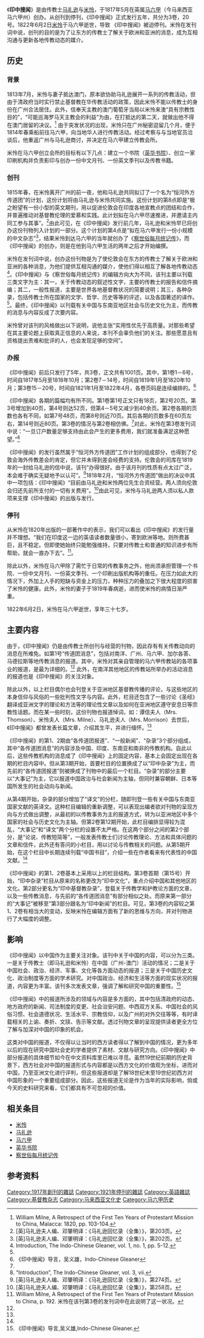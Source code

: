 {{Infobox Newspaper
| name                = 印中搜闻
| image               = 
| caption             = 1817年5月，马礼逊和米怜在马六甲创办《印中搜闻》，以吸收同仁，鼓吹维新变法主张。
| type                = 传教士刊物
| format              = 线装书册式
| founder             = [[马礼逊|马礼逊]]、[[米怜|米怜]]
| publisher           = 恒河外方传道团
| editor              = 
| chiefeditor         = 
| assoceditor         = 
| staff               = 
| foundation          = 1817年5月
| ceased publication  = 1822年4月
| political           = 
| language            = [[英文|英文]]
| price               =
| headquarters        =英属[[馬六甲|馬六甲]]（今马来西亚马六甲州）
| circulation         = 
| ISSN                = 
}}
《'''印中搜闻'''》是由传教士[[马礼逊|马礼逊]]与[[米怜|米怜]]，于1817年5月在英属[[马六甲|马六甲]]（今马来西亚马六甲州）创办。从创刊到停刊，《印中搜闻》正式发行五年，共分为3卷，20号。1822年6月2日[[米怜|米怜]]于马六甲逝世，导致 《印中搜闻》被迫停刊。米怜在发刊词中说，创刊的目的是为了让东方的传教士了解关于欧洲和亚洲的消息，成为互相沟通与更新各地传教动态的媒介。

== 历史 ==
=== 背景 ===
1813年7月，米怜与妻子抵达澳门，原本欲协助马礼逊展开一系列的传教活动，但由于清政府当时实行禁止基督教在华传教活动的政策，因此米怜不能以传教士的身份在广州合法居住。此外，信奉天主教的澳门葡萄牙当局以米怜来澳“具有宗教性目的”，“可能巡海罗马天主教会的利益”为由，在打抵达的第二天，就做出他不得在澳门居留的决议。<ref>William Milne, A Retrospect of the First Ten Years of Protestant Mission to China, Malacca: 1820, pp. 103-104.</ref> 由于突发状况的出现，米怜只在广州秘密逗留几个月，便于1814年春乘船前往马六甲，向当地华人进行传教活动。经过考察与与当地官员洽谈后，他重返广州与马礼逊商讨，并决定在马六甲建立传教会所。

米怜在马六甲创立会所的目标有以下几点：建立一个书院（[[英华书院|英华书院]]）、创立一家印刷机构并负责影印与创办一份中文月刊、一份英文季刊以及传教书籍。

=== 创刊 ===
1815年春，在米怜离开广州的前一夜，他和马礼逊共同拟订了一个名为“恒河外方传道团”的计划，这份计划将由马礼逊与米怜共同实施。这份计划的第8点即是“极之盼望有一份小型的英文期刊，用以促进伦敦会在印度各地宣教点的团结和合作，并普遍推动对基督教伦理的爱慕和实践。此计划拟在马六甲尽速推进，并邀请主内同工参与其事”。<ref>[英]马礼逊夫人编、邓肇明译：《马礼逊回忆录（全集）》，第203页。</ref>由此可见，在《印中搜闻》发行前几年，马礼逊和米怜早已将创办这份刊物列入计划的一部分。这个计划的第4点是“拟在马六甲发行一份小规模的中文杂志”<ref>[英]马礼逊夫人编、邓肇明译：《马礼逊回忆录（全集）》，第202页。</ref>，结果米怜到达马六甲的当年就创办了《[[察世俗每月统记传|察世俗每月统记传]]》，而《印中搜闻》的创办，则是在他到马六甲生活的两年之后才开始编撰。

米怜在发刊词中说，创办这份刊物是为了使伦敦会在东方的传教士了解关于欧洲和亚洲的各种消息，为他们提供互相沟通的媒介，使他们得以相互了解各地传教动态<ref name="#1">Introduction, The Indo-Chinese Gleaner, vol. 1, no. 1, pp. 5-12.</ref>。《印中搜闻》与《察世俗每月统记传》的编辑方向大为不同，该刊主要以刊载三类文字为主：其一，关于传教动态的叙述性文字，主要的传教士的报告和信件摘编；其二，一般性报道，主要是世界各地基督教状况的简要说明；其三，各种杂录，包括传教士所在国家的文学、哲学、历史等等的评述，以及各国著述的译作。<ref name="#1"/>。最终，《印中搜闻》以刊载有关中国与东南亚地区社会与历史文化为主，而传教的消息与内容反成了次要内容。

米怜曾对该刊的风格做出以下说明，说他主张“实用性优先于高质量。对那些希望在其主要论题上获取真正信息的人来说，本刊不会辜负他们的关注。那些愿意且有资格提出责难和批评的人，也会发现足够的空间”。

=== 办报 ===
《印中搜闻》前后只发行了5年，共3卷，正文共有1001页。其中，第1卷1－6号，时间自1817年5月至1818年10月；第2卷7－14号，时间自1819年1月至1820年10月；第3卷15－20号，时间自1821年1月至1822年4月，各卷页码是连续编排的。<ref name="#2">《印中搜闻》导言，吴义雄，Indo-Chinese Gleaner</ref>

《印中搜闻》各期的篇幅均有所不同。第1卷第1号正文只有18页，第2号20页。第3号增加到40页，第4号则达52页，但第4－5号又减少到40余页。第2卷各期的页数也各有不同，如第7号48页，而第8号则近70页。其后各期的页数多在60页左右，第14号则近80页。第3卷的情况与第2卷相仿佛。<ref name="#2"/>对此，米怜在第3卷发刊词中说：“一旦订户数量足够支持由此会产生的更多费用，我们就准备满足这种愿望。”<ref>“Introduction”, The Indo-Chinese Gleaner, vol. 3, vii.</ref>

《印中搜闻》的发行虽然属于“恒河外方传道团”工作计划的组成部分，也得到了伦敦会海外传教差会的肯定，但它并未得到差会经费的支持。伦敦会的司库在1819年的一封给马礼逊的信中说，该刊“办得很好。由于该月刊的性质有点太过广泛，本会难于确实无疑地予以认可”。<ref> [英]马礼逊夫人编、邓肇明译：《马礼逊回忆录（全集）》，第274页。</ref>1818年2月，“恒河外方传道团”做出的决议中其中一项包括：《印中搜闻》“目前由马礼逊和米怜两位先生合资经营。两人须向伦敦会归还先前所支付的一切有关费用”。<ref>[英]马礼逊夫人编、邓肇明译：《马礼逊回忆录（全集）》，第258页。</ref>由此可见，米怜与马礼逊两人须以私人款项来支撑《印中搜闻》的出版与发行。

=== 停刊 ===
从米怜在1820年出版的一部著作中的表示，我们可以看出《印中搜闻》的发行量并不理想。“我们在印度这一边的英语读者数量很小，寄到欧洲等地。则所费甚巨，且不稳定。但即使她始终只能勉强维持，只要对传教士和普通的知识进步有所帮助，就会一直办下去”。<ref>William Milne, A Retrospect of the First Ten Years of Protestant Mission to China, p. 192. 米怜在该刊第3卷的发刊词中在此说明了这一状况。</ref>。

除此以外，米怜在马六甲除了需忙于日常的传教事务之外，他尚须承担管理一个书院、一份中文月刊、一份英文季刊、一个印刷出版机构等的重任。在压力如此大的情况下，外加上人手的短缺与资金上的压力，种种压力的叠加之下很大程度的损害了米怜的健康。此外，米怜的妻子于1819年春病逝，进而使米怜的病情日渐严重。

1822年6月2日，米怜在马六甲逝世，享年三十七岁。

== 主要内容 ==
由于，《印中搜闻》仍是由传教士所创刊与经营的刊物，因此存有有关传教动向的消息在所难免。如第1号“传道团消息”，包括对南洋、广州、马六甲、加尔各答、马德拉斯等地传教消息的报道。其中，米怜对其亲自管理的马六甲传教站的各项事业的报道，是最为详细的。<ref name="#2"/> 此外，在南洋其他地区的传教站所举办的活动消息的报道也是《印中搜闻》的关注对象。

除此以外，以上栏目偶尔也会刊登关于亚洲地区基督教传播的评论，与这些地区的本身信仰与风俗的一些批判性文字与内容。此外，栏目还包含了一些讨论《圣经》翻译成亚洲文字的理论和方法等的理论性文章以及如何在亚洲地区遵守安息日等宗教性话题。而在某一些时刻，这份刊物也报道悼词，如：谭信夫人（Mrs. Thomson）、米怜夫人（Mrs. Milne）、马礼逊夫人（Mrs. Morrison）去世后，《印中搜闻》都曾发表长篇文章，介绍其生平，并进行缅怀。<ref name="#2"/>

《印中搜闻》的第1、2期由“各传道团报道”、“一般新闻”、“杂录”3个部分组成，其中“各传道团消息”的内容涉及中国、印度、东南亚和南非的传教机构。自此以后，这些传教机构的消息成了《印中搜闻》上的固定内容，基本上会固定出现在各期的栏目内容中。但从第3期开始，首要栏目的位置换成了以“印中杂录”为主，而先前的“各传道团报道”则被换成了刊物中的最后一个栏目。“杂录”的部分主要以“大事记”为主，它以报道中国政治与社会新闻为主轴，但同时兼容朝鲜、日本等国所发生的社会动向与新闻。

从第4期开始，杂录的部分增加了“译文”的分栏，随即刊登一些有关中国与东南亚国家文献的英译文。这种栏目编辑的重新调整，可以表现出编者欲对刊物的呈现方向与方式做出调整，从最初的以传教事务为主的报道方式，转为以亚洲地区中多个国家的社会与历史文化为主轴。但第2卷第12期开始，此栏目编排显得较为混乱，“大事记”和“译文”两个分栏的设置不太严格。在这两个部分之间的第2个部分，是“论说、传教短简等”，一般发表传教士们讨论传教理论、方法和具体问题的文章和信件，此外还有答问的小栏目，用以讨论与传教相关的问题。从第5期开始，在这个栏目中长期连续刊载“中国书目”，介绍一些在作者看来有代表性的中国文献。<ref name="#2"/>
   
《印中搜闻》的第1、2卷基本上采用以上的栏目结构。第3卷首期（第15号）开始，“印中杂录”栏目从原来的名称更改为“印中文化”，重点介绍中国和其他地区的文化。第2部分更名为“印中基督教杂录”，登载关于传教学和护教论方面的文章，以及一些传教消息，与先前的“各传道团消息”有部分相似之处。而原来第一部分的“大事记”被移至”第3部分跟名为“印中新闻”的栏目。可见，第3卷的内容较之第1、2卷有相当大的变动，反映米怜在编辑方面有了新的思维与方向，并对刊物进行了大幅度的调整。

== 影响 ==
《印中搜闻》以中国作为主要关注对象。该刊中关于中国的内容，可以分为三类。一是关于传教士（即马礼逊和米怜）在中国（广州-澳门）活动的情况；二是关于中国社会、政治、经济、军事、文化等各方面动态的报道；三是关于中国历史文化、政治制度等方面的学术研究。对中国政治、经济和生活等方面的现实状况的报道，内容更为丰富。该刊多次发表文章，强调了解和研究中国的重要性。<ref>《印中搜闻》导言,吴义雄,Indo-Chinese Gleaner.</ref>

《印中搜闻》中的报道所涉及的领域与内容是多方面的，其中包括清政府的动态、地方政府的新闻、司法制度的变更、社会治安问题、中西双方关系、中国社会的风俗习惯、社会道德状况、生活水平、宗教信仰，以及广州的对外交往等等，有时译载相关的上谕、奏折、文牍、告示等文献。透过刊物文章的呈现提供读者更全方位了解与加深对中国的印象的机会。

这类对中国的报道，不仅得以让当时的西方读者得以了解到中国的情况，更为多年以后的现在研究中国社会史的学者提供了素材、文献与研究方向。《印中搜闻》中部分报道的具体细节如今在中文资料库里已难以寻觅。虽然19世纪前期的历史背景下，西方社会对中国的报道形式与内容都是以西方文化的价值观为坐标，进而对中国，乃至亚洲文化进行评判，但这些报道却是了解18世纪末至19世纪初西方对中国形象的一个重要组成部分。因此，这些报道无论是作为当年的实际影响，倘或今天的史料研究来看，它们都具有不可忽视的价值。

== 相关条目 ==
{{div col|cols=2}}
* [[米怜|米怜]]
* [[马礼逊|马礼逊]]
* [[马六甲|马六甲]]
* [[英华书院|英华书院]]
* [[察世俗每月统记传|察世俗每月统记传]]
{{div col end}}

== 参考资料 ==
{{reflist|2}}

[[Category:1917年創刊的雜誌|Category:1917年創刊的雜誌]]
[[Category:1921年停刊的雜誌|Category:1921年停刊的雜誌]]
[[Category:英語雜誌|Category:英語雜誌]]
[[Category:基督教杂志|Category:基督教杂志]]
[[Category:马来西亚文化史|Category:马来西亚文化史]]
[[Category:马六甲历史|Category:马六甲历史]]